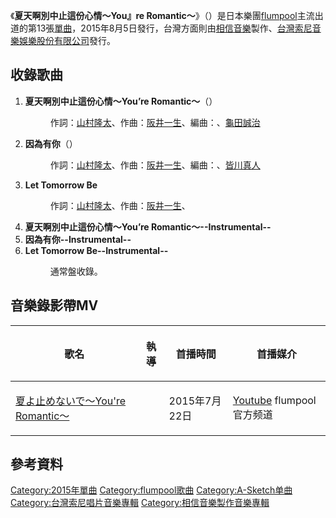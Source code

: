 {{Infobox Single 
| Name           =夏天啊別中止這份心情～You’re Romantic～<br />{{lang|ja|夏よ止めないで～You’re Romantic～}}
| Artist         = [[flumpool|flumpool]]
| Cover          = 夏よ止めないで～You’re Romantic～.jpg
| Album          = [[EGG_(flumpool專輯)|EGG]]
| A-side         = 夏天啊別中止這份心情～You’re Romantic～
| B-side         = 
| Released       = {{flagicon|Taiwan}}{{flagicon|JPN}}2015年8月5日<ref>{{Cite web |url = http://www.amazon.co.jp/gp/product/B0131IKN0E/ref=dm_ws_ap_tlw_alb9 |title = Amazon.co.jp：夏よ止めないで～You’re Romantic～ |publisher = Amazon |language = ja |accessdate = 2016-05-14 }}{{dead link|date=2018年5月 |bot=InternetArchiveBot |fix-attempted=yes }}</ref>
| Format         = 
| Recorded       = 2015年
| Genre          = [[J-POP|J-POP]]
| Length         = 
| Label          = [[amuse|A-Sketch]]<br />[[相信音樂|相信音樂]]/[[台灣索尼音樂娛樂|台灣索尼音樂娛樂]]
| Writer         = 
| Producer       = [[龜田誠治|龜田誠治]]、[[皆川真人|皆川真人]]
| Certification  = 
| Chart position =
| Last single    = [[FOUR_ROOMS_(flumpool專輯)|FOUR ROOMS]]<br />（2015年） 
| This single    = '''夏天啊別中止這份心情～You’re Romantic～'''<br />（2015年）
| Next single    = [[夜晚能安然入眠嗎？|夜晚能安然入眠嗎？]]<br />（2016年） 
| Misc           = 
}}
《'''夏天啊別中止這份心情～You』re Romantic～'''》（{{lang-ja|夏よ止めないで～You’re Romantic～}}）是日本樂團[[flumpool|flumpool]]主流出道的第13張[[單曲|單曲]]，2015年8月5日發行，台灣方面則由[[相信音樂|相信音樂]]製作、[[台灣索尼音樂娛樂|台灣索尼音樂娛樂股份有限公司]]發行。
==收錄歌曲==
#'''夏天啊別中止這份心情～You’re Romantic～'''（{{lang|ja|夏よ止めないで～You’re Romantic～}}）
#:作詞：[[山村隆太|山村隆太]]、作曲：[[阪井一生|阪井一生]]、編曲：、[[龜田誠治|龜田誠治]]
#'''因為有你'''（{{lang|ja|キミがいたから}}）
#:作詞：[[山村隆太|山村隆太]]、作曲：[[阪井一生|阪井一生]]、編曲：、[[皆川真人|皆川真人]]
#'''Let Tomorrow Be'''
#:作詞：[[山村隆太|山村隆太]]、作曲：[[阪井一生|阪井一生]]、
#'''夏天啊別中止這份心情～You’re Romantic～--Instrumental--'''
#'''因為有你--Instrumental--'''
#'''Let Tomorrow Be--Instrumental--'''
#:通常盤收錄。
== 音樂錄影帶MV ==
{| class="wikitable"
! 歌名 !! 執導 !! 首播時間 !! 首播媒介
|-
|[https://www.youtube.com/watch?v=vbSncbC9cYU 夏よ止めないで〜You're Romantic〜] {{Wayback|url=https://www.youtube.com/watch?v=vbSncbC9cYU |date=20170228035128 }}|| ||2015年7月22日||[[Youtube|Youtube]] flumpool官方频道 
|}

==參考資料==
{{Reflist}}

{{flumpool}}
{{DEFAULTSORT:Yoru wa Nemureru kai?}}

{{Portal bar|日本|台灣|音樂}}
[[Category:2015年單曲|Category:2015年單曲]]	
[[Category:flumpool歌曲|Category:flumpool歌曲]]
[[Category:A-Sketch单曲|Category:A-Sketch单曲]]
[[Category:台灣索尼唱片音樂專輯|Category:台灣索尼唱片音樂專輯]]
[[Category:相信音樂製作音樂專輯|Category:相信音樂製作音樂專輯]]